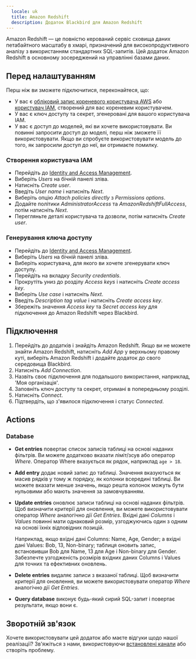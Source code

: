 ```yaml
---
  locale: uk
  title: Amazon Redshift
  description: Додаток Blackbird для Amazon Redshift
---
```


<LinkCard title="Переглянути на Github" target="_blank" href="https://github.com/bb-io/AmazonRedshift" icon="github" />
 
  
Amazon Redshift — це повністю керований сервіс сховища даних петабайтного масштабу в хмарі, призначений для високопродуктивного аналізу з використанням стандартних SQL-запитів. Цей додаток Amazon Redshift в основному зосереджений на управлінні базами даних.  

## Перед налаштуванням

Перш ніж ви зможете підключитися, переконайтеся, що:

- У вас є [обліковий запис кореневого користувача AWS](https://docs.aws.amazon.com/IAM/latest/UserGuide/id_root-user.html) або [користувач IAM](https://docs.aws.amazon.com/IAM/latest/UserGuide/introduction_identity-management.html), створений для вас кореневим користувачем.
- У вас є ключ доступу та секрет, згенеровані для вашого користувача IAM.
- У вас є доступ до моделей, які ви хочете використовувати. Ви повинні запросити доступ до моделі, перш ніж зможете її використовувати. Якщо ви спробуєте використовувати модель до того, як запросили доступ до неї, ви отримаєте помилку.

### Створення користувача IAM

- Перейдіть до [Identity and Access Management](https://console.aws.amazon.com/iamv2/home).
- Виберіть _Users_ на бічній панелі зліва.
- Натисніть _Create user_.
- Введіть _User name_ і натисніть _Next_.
- Виберіть опцію _Attach policies directly_ з _Permissions options_.
- Додайте політики _AdministratorAccess_ та _AmazonRedshiftFullAccess_, потім натисніть _Next_.
- Перегляньте деталі користувача та дозволи, потім натисніть _Create user_.

### Генерування ключа доступу

- Перейдіть до [Identity and Access Management](https://console.aws.amazon.com/iamv2/home).
- Виберіть _Users_ на бічній панелі зліва.
- Виберіть користувача, для якого ви хочете згенерувати ключ доступу.
- Перейдіть на вкладку _Security credentials_.
- Прокрутіть униз до розділу _Access keys_ і натисніть _Create access key_.
- Виберіть _Use case_ і натисніть _Next_.
- Введіть _Description tag value_ і натисніть _Create access key_.
- Збережіть значення _Access key_ та _Secret access key_ для підключення до Amazon Redshift через Blackbird.

## Підключення

1. Перейдіть до додатків і знайдіть Amazon Redshift. Якщо ви не можете знайти Amazon Redshift, натисніть _Add App_ у верхньому правому куті, виберіть Amazon Redshift і додайте додаток до свого середовища Blackbird.
2. Натисніть _Add Connection_.
3. Назвіть своє підключення для подальшого використання, наприклад, 'Моя організація'.
4. Заповніть ключ доступу та секрет, отримані в попередньому розділі.
5. Натисніть _Connect_.
6. Підтвердіть, що з'явилося підключення і статус _Connected_.
  
## Actions  
 
### Database

- **Get entries** повертає список записів таблиці на основі наданих фільтрів. Ви можете додатково вказати ліміт/зсув або оператор _Where_. Оператор Where вказується як рядок, наприклад `age > 18`.
- **Add entry** додає новий запис до таблиці. Значення вказуються як масив рядків у тому ж порядку, як колонки всередині таблиці. Ви можете вказати менше значень, якщо решта колонок можуть бути нульовими або мають значення за замовчуванням.
- **Update entries** оновлює записи таблиці на основі наданих фільтрів. Щоб визначити критерії для оновлення, ви можете використовувати оператор _Where_ аналогічно дії _Get Entries_. Вхідні дані _Columns_ і _Values_ повинні мати однаковий розмір, узгоджуючись один з одним на основі їхніх відповідних позицій. 

	Наприклад, якщо вхідні дані Columns: Name, Age, Gender; а вхідні дані Values: Bob, 13, Non-binary; таблиця оновить запис, встановивши Bob для Name, 13 для Age і Non-binary для Gender. Забезпечте узгодженість розмірів вхідних даних Columns і Values для точних та ефективних оновлень.
- **Delete entries** видаляє записи з вказаної таблиці. Щоб визначити критерії для оновлення, ви можете використовувати оператор _Where_ аналогічно дії _Get Entries_.
- **Query database** виконує будь-який сирий SQL-запит і повертає результати, якщо вони є.
  
## Зворотній зв'язок  
  
Хочете використовувати цей додаток або маєте відгуки щодо нашої реалізації? Зв'яжіться з нами, використовуючи [встановлені канали](https://www.blackbird.io/) або створіть проблему.